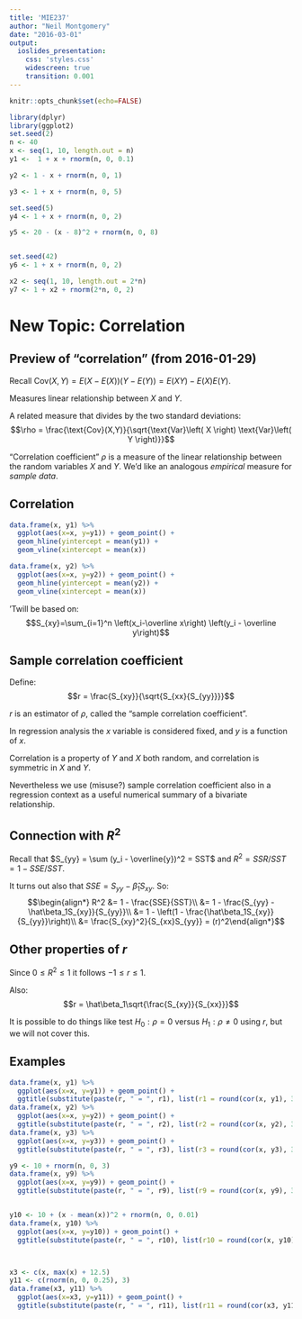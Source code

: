 ```yaml
---
title: 'MIE237'
author: "Neil Montgomery"
date: "2016-03-01"
output: 
  ioslides_presentation: 
    css: 'styles.css' 
    widescreen: true 
    transition: 0.001
---
```

\newcommand{\Var}[1]{\text{Var}\left( #1 \right)}
\newcommand{\E}[1]{E\left( #1 \right)}
\newcommand{\Sample}[1]{#1_1,\ldots,#1_n}
\newcommand{\od}[2]{\overline #1_{#2\cdot}}
\newcommand{\flist}[2]{\{#1_1, #1_2, \ldots, #1_#2\}}
\newcommand{\samp}[2]{#1_1, #1_2, \ldots, #1_#2}
\renewcommand{\bar}[1]{\overline{#1}}
\newcommand{\ve}{\varepsilon}
\newcommand{\bs}[1]{\boldsymbol{#1}}



```r
knitr::opts_chunk$set(echo=FALSE)
```



```r
library(dplyr)
library(ggplot2)
set.seed(2)
n <- 40
x <- seq(1, 10, length.out = n)
y1 <-  1 + x + rnorm(n, 0, 0.1)

y2 <- 1 - x + rnorm(n, 0, 1)

y3 <- 1 + x + rnorm(n, 0, 5)

set.seed(5)
y4 <- 1 + x + rnorm(n, 0, 2)

y5 <- 20 - (x - 8)^2 + rnorm(n, 0, 8)


set.seed(42)
y6 <- 1 + x + rnorm(n, 0, 2)

x2 <- seq(1, 10, length.out = 2*n)
y7 <- 1 + x2 + rnorm(2*n, 0, 2)
```

# New Topic: Correlation

## Preview of "correlation" (from 2016-01-29)

Recall $\text{Cov}(X,Y) = E(X-E(X))(Y-E(Y)) = E(XY)-E(X)E(Y)$.

Measures linear relationship between $X$ and $Y$.

A related measure that divides by the two standard deviations:
$$\rho = \frac{\text{Cov}(X,Y)}{\sqrt{\Var X \Var Y}}$$

"Correlation coefficient" $\rho$ is a \textit{theoretical} measure of the linear relationship between the random variables $X$ and $Y$. We'd like an analogous *empirical* measure for *sample data*.

## Correlation

```r
data.frame(x, y1) %>% 
  ggplot(aes(x=x, y=y1)) + geom_point() +
  geom_hline(yintercept = mean(y1)) + 
  geom_vline(xintercept = mean(x))

data.frame(x, y2) %>% 
  ggplot(aes(x=x, y=y2)) + geom_point() +
  geom_hline(yintercept = mean(y2)) + 
  geom_vline(xintercept = mean(x))
```

'Twill be based on:
$$S_{xy}=\sum_{i=1}^n \left(x_i-\overline x\right)
\left(y_i - \overline y\right)$$

## Sample correlation coefficient { .build }

Define:
$$r = \frac{S_{xy}}{\sqrt{S_{xx}{S_{yy}}}}$$

$r$ is an estimator of $\rho$, called the "sample correlation coefficient". 

In regression analysis the $x$ variable is considered fixed, and $y$ is a function of $x$.

Correlation is a property of $Y$ and $X$ both random, and correlation is symmetric in $X$ and $Y$.

Nevertheless we use (misuse?) sample correlation coefficient also in a regression context as a useful numerical summary of a bivariate relationship.

## Connection with $R^2$

Recall that $S_{yy} = \sum (y_i - \bar y)^2 = SST$ and $R^2 = SSR\big/SST = 1-SSE\big/SST$.

It turns out also that $SSE = S_{yy} - \hat\beta_1S_{xy}$. So:
$$\begin{align*}
R^2 &= 1 - \frac{SSE}{SST}\\
&= 1 - \frac{S_{yy} - \hat\beta_1S_{xy}}{S_{yy}}\\
&= 1 - \left(1 - \frac{\hat\beta_1S_{xy}}{S_{yy}}\right)\\
&= \frac{S_{xy}^2}{S_{xx}S_{yy}} = (r)^2\end{align*}$$

## Other properties of $r$ { .build }

Since $0 \le R^2 \le 1$ it follows $-1 \le r \le 1$.

Also:
$$r = \hat\beta_1\sqrt{\frac{S_{xy}}{S_{xx}}}$$

It is possible to do things like test $H_0: \rho=0$ versus $H_1: \rho\ne 0$ using $r$, but we will not cover this.

## Examples

```r
data.frame(x, y1) %>% 
  ggplot(aes(x=x, y=y1)) + geom_point() + 
  ggtitle(substitute(paste(r, " = ", r1), list(r1 = round(cor(x, y1), 3))))
data.frame(x, y2) %>% 
  ggplot(aes(x=x, y=y2)) + geom_point() + 
  ggtitle(substitute(paste(r, " = ", r2), list(r2 = round(cor(x, y2), 3))))
data.frame(x, y3) %>% 
  ggplot(aes(x=x, y=y3)) + geom_point() + 
  ggtitle(substitute(paste(r, " = ", r3), list(r3 = round(cor(x, y3), 3))))

y9 <- 10 + rnorm(n, 0, 3)
data.frame(x, y9) %>% 
  ggplot(aes(x=x, y=y9)) + geom_point() + 
  ggtitle(substitute(paste(r, " = ", r9), list(r9 = round(cor(x, y9), 3))))


y10 <- 10 + (x - mean(x))^2 + rnorm(n, 0, 0.01)
data.frame(x, y10) %>% 
  ggplot(aes(x=x, y=y10)) + geom_point() + 
  ggtitle(substitute(paste(r, " = ", r10), list(r10 = round(cor(x, y10), 3))))



x3 <- c(x, max(x) + 12.5)
y11 <- c(rnorm(n, 0, 0.25), 3)
data.frame(x3, y11) %>% 
  ggplot(aes(x=x3, y=y11)) + geom_point() + 
  ggtitle(substitute(paste(r, " = ", r11), list(r11 = round(cor(x3, y11), 3))))
```


